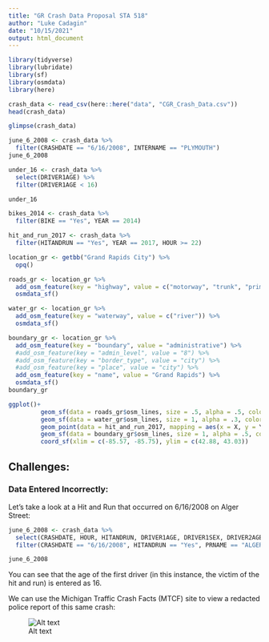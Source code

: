 ```yaml
---
title: "GR Crash Data Proposal STA 518"
author: "Luke Cadagin"
date: "10/15/2021"
output: html_document
---
```


```r
library(tidyverse)
library(lubridate)
library(sf)
library(osmdata)
library(here)
```


```r
crash_data <- read_csv(here::here("data", "CGR_Crash_Data.csv"))
head(crash_data)
```

```r
glimpse(crash_data)
```

```r
june_6_2008 <- crash_data %>% 
  filter(CRASHDATE == "6/16/2008", INTERNAME == "PLYMOUTH")
june_6_2008

under_16 <- crash_data %>%
  select(DRIVER1AGE) %>% 
  filter(DRIVER1AGE < 16)

under_16
```


```r
bikes_2014 <- crash_data %>% 
  filter(BIKE == "Yes", YEAR == 2014)

hit_and_run_2017 <- crash_data %>% 
  filter(HITANDRUN == "Yes", YEAR == 2017, HOUR >= 22)
```

```r
location_gr <- getbb("Grand Rapids City") %>% 
  opq()

roads_gr <- location_gr %>%
  add_osm_feature(key = "highway", value = c("motorway", "trunk", "primary", "secondary", "tertiary")) %>%
  osmdata_sf()

water_gr <- location_gr %>% 
  add_osm_feature(key = "waterway", value = c("river")) %>% 
  osmdata_sf()

boundary_gr <- location_gr %>% 
  add_osm_feature(key = "boundary", value = "administrative") %>%
  #add_osm_feature(key = "admin_level", value = "8") %>% 
  #add_osm_feature(key = "border_type", value = "city") %>% 
  #add_osm_feature(key = "place", value = "city") %>% 
  add_osm_feature(key = "name", value = "Grand Rapids") %>% 
  osmdata_sf()
boundary_gr

ggplot()+
         geom_sf(data = roads_gr$osm_lines, size = .5, alpha = .5, color = 'black') +
         geom_sf(data = water_gr$osm_lines, size = 1, alpha = .3, color = 'steelblue') +
         geom_point(data = hit_and_run_2017, mapping = aes(x = X, y = Y), color = "brown") +
         geom_sf(data = boundary_gr$osm_lines, size = 1, alpha = .5, color = "orange") +
         coord_sf(xlim = c(-85.57, -85.75), ylim = c(42.88, 43.03))
```

## Challenges:

### Data Entered Incorrectly:

Let's take a look at a Hit and Run that occurred on 6/16/2008 on Alger Street:

```r
june_6_2008 <- crash_data %>% 
  select(CRASHDATE, HOUR, HITANDRUN, DRIVER1AGE, DRIVER1SEX, DRIVER2AGE, DRIVER2SEX, PRNAME, INTERNAME) %>% 
  filter(CRASHDATE == "6/16/2008", HITANDRUN == "Yes", PRNAME == "ALGER")

june_6_2008
```

You can see that the age of the first driver (in this instance, the victim of the hit and run) is entered as 16.

We can use the Michigan Traffic Crash Facts (MTCF) site to view a redacted police report of this same crash:

![Alt text](here::here("images", "6162008_crash_report_snip.PNG"))